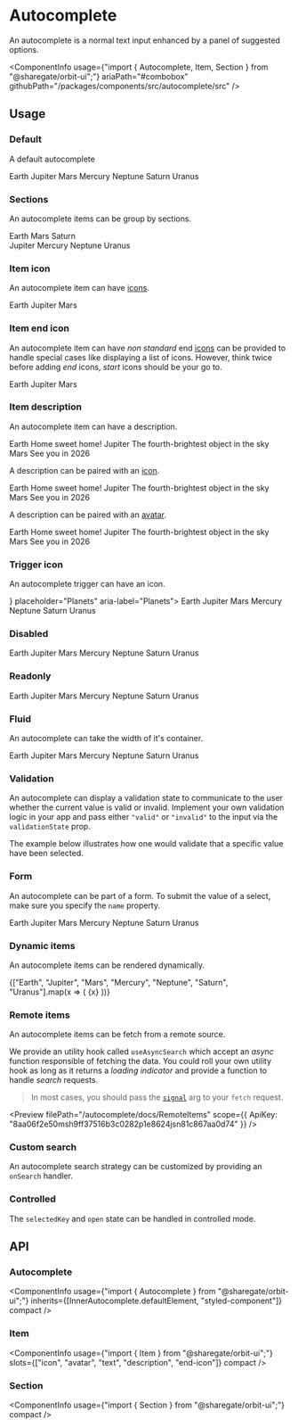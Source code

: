
<Meta
    title="Components/Autocomplete"
    id="autocomplete"
/>

# Autocomplete

<Tagline>An autocomplete is a normal text input enhanced by a panel of suggested options.</Tagline>

<ComponentInfo
    usage={"import { Autocomplete, Item, Section } from \"@sharegate/orbit-ui\";"}
    ariaPath="#combobox"
    githubPath="/packages/components/src/autocomplete/src"
/>

## Usage

### Default

A default autocomplete

<Preview>
    <Story name="default">
        <Autocomplete placeholder="Planets" aria-label="Planets">
            <Item key="earth">Earth</Item>
            <Item key="jupiter">Jupiter</Item>
            <Item key="mars">Mars</Item>
            <Item key="mercury">Mercury</Item>
            <Item key="neptune">Neptune</Item>
            <Item key="saturn">Saturn</Item>
            <Item key="uranus">Uranus</Item>
        </Autocomplete>
    </Story>
</Preview>

### Sections

An autocomplete items can be group by sections.

<Preview>
    <Story name="sections">
        <Autocomplete placeholder="Planets" aria-label="Planets">
            <Section title="Visited">
                <Item key="earth">Earth</Item>
                <Item key="mars">Mars</Item>
                <Item key="saturn">Saturn</Item>
            </Section>
            <Section title="Not Visited">
                <Item key="jupiter">Jupiter</Item>
                <Item key="mercury">Mercury</Item>
                <Item key="neptune">Neptune</Item>
                <Item key="uranus">Uranus</Item>
            </Section>
        </Autocomplete>
    </Story>
</Preview>

### Item icon

An autocomplete item can have [icons](?path=/docs/icon-gallery--page).

<Preview>
    <Story name="item icon">
        <Autocomplete placeholder="Planets" aria-label="Planets">
            <Item key="earth">
                <NotificationIcon />
                <Text>Earth</Text>
            </Item>
            <Item key="jupiter">
                <HelpIcon />
                <Text>Jupiter</Text>
            </Item>
            <Item key="mars">
                <LightbulbIcon />
                <Text>Mars</Text>
            </Item>
        </Autocomplete>
    </Story>
</Preview>

### Item end icon

An autocomplete item can have *non standard* end [icons](?path=/docs/icon-gallery--page) can be provided to handle special cases like displaying a list of icons. However, think twice before adding *end* icons, *start* icons should be your go to.

<Preview>
    <Story name="item end icon">
        <Autocomplete placeholder="Planets" aria-label="Planets">
            <Item key="earth">
                <Text>Earth</Text>
                <IconList slot="end-icon">
                    <NotificationIcon />
                    <HelpIcon />
                    <LightbulbIcon />
                </IconList>
            </Item>
            <Item key="jupiter">
                <Text>Jupiter</Text>
                <HelpIcon slot="end-icon" />
            </Item>
            <Item key="mars">
                <Text>Mars</Text>
                <IconList slot="end-icon">
                    <NotificationIcon />
                    <HelpIcon />
                    <LightbulbIcon />
                </IconList>
            </Item>
        </Autocomplete>
    </Story>
</Preview>

### Item description

An autocomplete item can have a description.

<Preview>
    <Story name="item description">
        <Autocomplete placeholder="Planets" aria-label="Planets">
            <Item key="earth">
                <Text>Earth</Text>
                <Text slot="description">Home sweet home!</Text>
            </Item>
            <Item key="jupiter">
                <Text>Jupiter</Text>
                <Text slot="description">The fourth-brightest object in the sky</Text>
            </Item>
            <Item key="mars">
                <Text>Mars</Text>
                <Text slot="description">See you in 2026</Text>
            </Item>
        </Autocomplete>
    </Story>
</Preview>

A description can be paired with an [icon](?path=/docs/icon-gallery--page).

<Preview>
    <Story name="item description + icon">
        <Autocomplete placeholder="Planets" aria-label="Planets">
            <Item key="earth">
                <NotificationIcon />
                <Text>Earth</Text>
                <Text slot="description">Home sweet home!</Text>
            </Item>
            <Item key="jupiter">
                <HelpIcon />
                <Text>Jupiter</Text>
                <Text slot="description">The fourth-brightest object in the sky</Text>
            </Item>
            <Item key="mars">
                <LightbulbIcon />
                <Text>Mars</Text>
                <Text slot="description">See you in 2026</Text>
            </Item>
        </Autocomplete>
    </Story>
</Preview>

A description can be paired with an [avatar](?path=/docs/avatar--default-story).

<Preview>
    <Story name="item description + avatar">
        <Autocomplete placeholder="Planets" aria-label="Planets">
            <Item key="earth">
                <Avatar name="Earth" />
                <Text>Earth</Text>
                <Text slot="description">Home sweet home!</Text>
            </Item>
            <Item key="jupiter">
                <Avatar name="Jupiter" />
                <Text>Jupiter</Text>
                <Text slot="description">The fourth-brightest object in the sky</Text>
            </Item>
            <Item key="mars">
                <Avatar name="Mars" />
                <Text>Mars</Text>
                <Text slot="description">See you in 2026</Text>
            </Item>
        </Autocomplete>
    </Story>
</Preview>

### Trigger icon

An autocomplete trigger can have an icon.

<Preview>
    <Story name="trigger icon">
        <Autocomplete icon={<MagnifierIcon />} placeholder="Planets" aria-label="Planets">
            <Item key="earth">Earth</Item>
            <Item key="jupiter">Jupiter</Item>
            <Item key="mars">Mars</Item>
            <Item key="mercury">Mercury</Item>
            <Item key="neptune">Neptune</Item>
            <Item key="saturn">Saturn</Item>
            <Item key="uranus">Uranus</Item>
        </Autocomplete>
    </Story>
</Preview>

### Disabled

<Preview>
    <Story name="disabled">
        <Autocomplete disabled placeholder="Planets" aria-label="Planets">
            <Item key="earth">Earth</Item>
            <Item key="jupiter">Jupiter</Item>
            <Item key="mars">Mars</Item>
            <Item key="mercury">Mercury</Item>
            <Item key="neptune">Neptune</Item>
            <Item key="saturn">Saturn</Item>
            <Item key="uranus">Uranus</Item>
        </Autocomplete>
    </Story>
</Preview>

### Readonly

<Preview>
    <Story name="readonly">
        <Autocomplete readOnly placeholder="Planets" aria-label="Planets">
            <Item key="earth">Earth</Item>
            <Item key="jupiter">Jupiter</Item>
            <Item key="mars">Mars</Item>
            <Item key="mercury">Mercury</Item>
            <Item key="neptune">Neptune</Item>
            <Item key="saturn">Saturn</Item>
            <Item key="uranus">Uranus</Item>
        </Autocomplete>
    </Story>
</Preview>

### Fluid

An autocomplete can take the width of it's container.

<Preview>
    <Story name="fluid">
        <Autocomplete fluid placeholder="Planets" aria-label="Planets">
            <Item key="earth">Earth</Item>
            <Item key="jupiter">Jupiter</Item>
            <Item key="mars">Mars</Item>
            <Item key="mercury">Mercury</Item>
            <Item key="neptune">Neptune</Item>
            <Item key="saturn">Saturn</Item>
            <Item key="uranus">Uranus</Item>
        </Autocomplete>
    </Story>
</Preview>

### Validation

An autocomplete can display a validation state to communicate to the user whether the current value is valid or invalid. Implement your own validation logic in your app and pass either `"valid"` or `"invalid"` to the input via the `validationState` prop.

The example below illustrates how one would validate that a specific value have been selected.

<Preview filePath="/autocomplete/docs/SelectedValueValidation" />

### Form

An autocomplete can be part of a form. To submit the value of a select, make sure you specify the `name` property.

<Preview>
    <Story name="form">
        <form>
            <Autocomplete name="planet" placeholder="Planets" aria-label="Planets">
                <Item key="earth">Earth</Item>
                <Item key="jupiter">Jupiter</Item>
                <Item key="mars">Mars</Item>
                <Item key="mercury">Mercury</Item>
                <Item key="neptune">Neptune</Item>
                <Item key="saturn">Saturn</Item>
                <Item key="uranus">Uranus</Item>
            </Autocomplete>
        </form>
    </Story>
</Preview>

### Dynamic items

An autocomplete items can be rendered dynamically.

<Preview>
    <Story name="dynamic items">
        <Autocomplete placeholder="Planets" aria-label="Planets">
            {["Earth", "Jupiter", "Mars", "Mercury", "Neptune", "Saturn", "Uranus"].map(x => (
                <Item key={x.toLowerCase()}>{x}</Item>
            ))}
        </Autocomplete>
    </Story>
</Preview>

### Remote items

An autocomplete items can be fetch from a remote source.

We provide an utility hook called `useAsyncSearch` which accept an *async* function responsible of fetching the data. You could roll your own utility hook as long as it returns a *loading indicator* and provide a function to handle *search* requests.

> In most cases, you should pass the [`signal`](https://developer.mozilla.org/en-US/docs/Web/API/AbortSignal) arg to your `fetch` request.

<Preview filePath="/autocomplete/docs/RemoteItems" scope={{ ApiKey: "8aa06f2e50msh9ff37516b3c0282p1e8624jsn81c867aa0d74" }} />

### Custom search

An autocomplete search strategy can be customized by providing an `onSearch` handler.

<Preview filePath="/autocomplete/docs/CustomSearch" />

### Controlled

The `selectedKey` and `open` state can be handled in controlled mode.

<Preview filePath="/autocomplete/docs/ControlledAutocomplete" />

## API

### Autocomplete

<ComponentInfo
    usage={"import { Autocomplete } from \"@sharegate/orbit-ui\";"}
    inherits={[InnerAutocomplete.defaultElement, "styled-component"]}
    compact
/>

<ArgsTable of={InnerAutocomplete} sort="alpha" />

### Item

<ComponentInfo
    usage={"import { Item } from \"@sharegate/orbit-ui\";"}
    slots={["icon", "avatar", "text", "description", "end-icon"]}
    compact
/>

<ArgsTable of={InnerItem} sort="alpha" />

### Section

<ComponentInfo
    usage={"import { Section } from \"@sharegate/orbit-ui\";"}
    compact
/>

<ArgsTable of={InnerSection} sort="alpha" />

